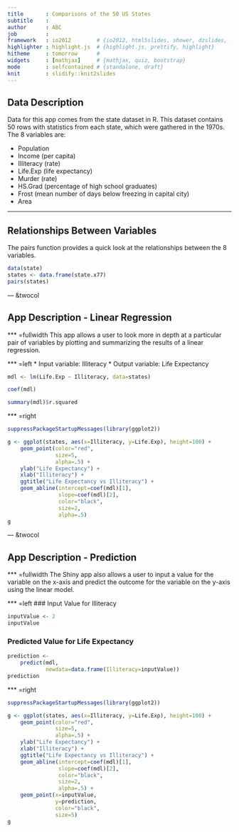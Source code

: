 ```yaml
---
title       : Comparisons of the 50 US States
subtitle    : 
author      : ABC
job         : 
framework   : io2012        # {io2012, html5slides, shower, dzslides, ...}
highlighter : highlight.js  # {highlight.js, prettify, highlight}
hitheme     : tomorrow      # 
widgets     : [mathjax]     # {mathjax, quiz, bootstrap}
mode        : selfcontained # {standalone, draft}
knit        : slidify::knit2slides
---
```


## Data Description

Data for this app comes from the state dataset in R. This dataset contains 50 rows
with statistics from each state, which were gathered in the 1970s. The 8 variables are:

* Population
* Income (per capita)
* Illiteracy (rate)
* Life.Exp (life expectancy)
* Murder (rate)
* HS.Grad (percentage of high school graduates)
* Frost (mean number of days below freezing in capital city)
* Area

---

## Relationships Between Variables

The pairs function provides a quick look at the relationships between the 8 variables.

```r
data(state)
states <- data.frame(state.x77)
pairs(states)
```

--- &twocol

## App Description - Linear Regression

*** =fullwidth
This app allows a user to look more in depth at a particular pair of variables by plotting and summarizing the results of a linear regression.

*** =left
* Input variable: Illiteracy
* Output variable: Life Expectancy
```r
mdl <- lm(Life.Exp ~ Illiteracy, data=states)
```
```r
coef(mdl)
```
```r
summary(mdl)$r.squared
```

*** =right
```r
suppressPackageStartupMessages(library(ggplot2))

g <- ggplot(states, aes(x=Illiteracy, y=Life.Exp), height=100) + 
    geom_point(color="red",
               size=5,
               alpha=.5) + 
    ylab("Life Expectancy") +
    xlab("Illiteracy") + 
    ggtitle("Life Expectancy vs Illiteracy") +
    geom_abline(intercept=coef(mdl)[1],
                slope=coef(mdl)[2],
                color="black",
                size=2,
                alpha=.5)
g
```


--- &twocol

## App Description - Prediction

*** =fullwidth
The Shiny app also allows a user to input a value for the variable on the x-axis and predict the outcome for the variable on the y-axis using the linear model.

*** =left
### Input Value for Illiteracy
```r
inputValue <- 2
inputValue
```
### Predicted Value for Life Expectancy
```r
prediction <-
    predict(mdl,
            newdata=data.frame(Illiteracy=inputValue))
prediction
```

*** =right
```r
suppressPackageStartupMessages(library(ggplot2))

g <- ggplot(states, aes(x=Illiteracy, y=Life.Exp), height=100) + 
    geom_point(color="red",
               size=5,
               alpha=.5) + 
    ylab("Life Expectancy") +
    xlab("Illiteracy") + 
    ggtitle("Life Expectancy vs Illiteracy") +
    geom_abline(intercept=coef(mdl)[1],
                slope=coef(mdl)[2],
                color="black",
                size=2,
                alpha=.5) +
    geom_point(x=inputValue,
               y=prediction,
               color="black",
               size=5)
g
```
